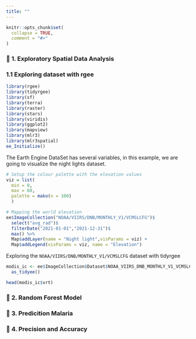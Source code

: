 ```yaml
---
title: ""
---
```


```r
knitr::opts_chunk$set(
  collapse = TRUE,
  comment = "#>"
)
```

### 🔴 **1. Exploratory Spatial Data Analysis**

### 1.1 Exploring dataset with rgee 

```r
library(rgee)
library(tidyrgee)
library(sf)
library(terra)
library(raster)
library(stars)
library(viridis)
library(ggplot2)
library(mapview)
library(mlr3)
library(mlr3spatial)
ee_Initialize()
```

The Earth Engine DataSet has several variables, in this example, we are going to visualize the night lights dataset.

```r
# Setup the colour palette with the elevation values
viz = list(
  min = 0,
  max = 60,
  palette = mako(n = 100)
  )
```  


```r
# Mapping the world elevation
ee$ImageCollection("NOAA/VIIRS/DNB/MONTHLY_V1/VCMSLCFG")$
  select("avg_rad")$
  filterDate("2021-01-01","2021-12-31")$
  max() %>%
  Map$addLayer(name = "Night light",visParams = viz) + 
  Map$addLegend(visParams = viz, name = "Elevation")
```

Exploring the `NOAA/VIIRS/DNB/MONTHLY_V1/VCMSLCFG` dataset with tidyrgee

```r
modis_ic <- ee$ImageCollection$Dataset$NOAA_VIIRS_DNB_MONTHLY_V1_VCMSLCFG |> 
  as_tidyee()
```
```r
head(modis_ic$vrt)
```

### 🔴 **2. Random Forest Model**

### 🔴 **3. Predicition Malaria**

### 🔴 **4. Precision and Accuracy**
